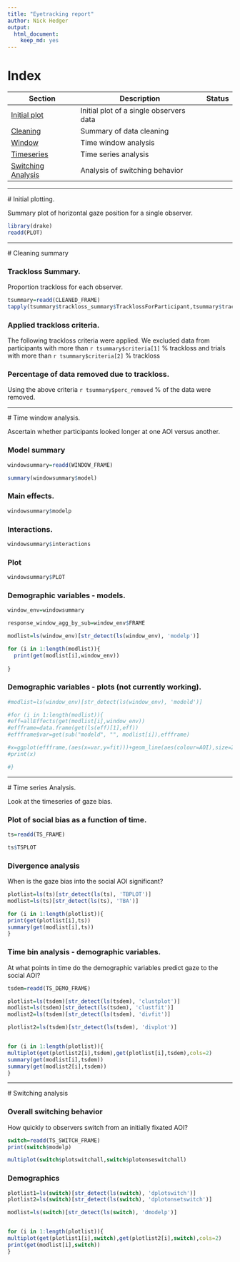 ```yaml
---
title: "Eyetracking report"
author: Nick Hedger
output: 
  html_document: 
    keep_md: yes
---
```


# Index

| Section | Description | Status |
| --- | --- | --- |
| [Initial plot](#plot) | Initial plot of a single observers data |
| [Cleaning](#Cleaning) | Summary of data cleaning |
| [Window](#Window) | Time window analysis |
| [Timeseries](#Timeseries) | Time series analysis |
| [Switching Analysis ](#Switching) | Analysis of switching behavior |

***

<a id='plot'></a>
# Initial plotting.

Summary plot of horizontal gaze position for a single observer.

```r
library(drake)
readd(PLOT)
```

***

<a id='Cleaning'></a>
# Cleaning summary

### Trackloss Summary.

Proportion trackloss for each observer.

```r
tsummary=readd(CLEANED_FRAME)
tapply(tsummary$trackloss_summary$TracklossForParticipant,tsummary$trackloss_summary$ps,mean)
```


### Applied trackloss criteria.

The following trackloss criteria were applied. We excluded data from participants with more than `r tsummary$criteria[1]` % trackloss and trials with more than `r tsummary$criteria[2]` % trackloss


### Percentage of data removed due to trackloss.

Using the above criteria `r tsummary$perc_removed` % of the data were removed.

*** 

<a id='Window'></a>
# Time window analysis.

Ascertain whether participants looked longer at one AOI versus another.

### Model summary
```r
windowsummary=readd(WINDOW_FRAME)

summary(windowsummary$model)
```

### Main effects.
```r
windowsummary$modelp
```

### Interactions.

```r
windowsummary$interactions
```

### Plot

```r
windowsummary$PLOT
```


### Demographic variables - models.


```r
window_env=windowsummary

response_window_agg_by_sub=window_env$FRAME

modlist=ls(window_env)[str_detect(ls(window_env), 'modelp')]

for (i in 1:length(modlist)){
  print(get(modlist[i],window_env))
  
}

```


### Demographic variables - plots (not currently working).

```r

#modlist=ls(window_env)[str_detect(ls(window_env), 'modeld')]

#for (i in 1:length(modlist)){
#eff=allEffects(get(modlist[i],window_env))
#effframe=data.frame(get(ls(eff)[1],eff))
#effframe$var=get(sub("modeld", "", modlist[i]),effframe)

#x=ggplot(effframe,(aes(x=var,y=fit)))+geom_line(aes(colour=AOI),size=2)+facet_grid(.~sc)+geom_errorbar(aes(ymin=lower,ymax=upper,colour=AOI),size=1,width=3)+ scale_colour_manual(values = c("springgreen3","steelblue2"))+ scale_fill_manual(values = c("springgreen3","steelblue2"))+theme_classic()+ylab("Gaze Proportion")+theme(legend.position = "top")+xlab(sub("modeld", "", modlist[i]))
#print(x)

#}
```


*** 

<a id='Timeseries'></a>
# Time series Analysis.

Look at the timeseries of gaze bias.

### Plot of social bias as a function of time.

```r
ts=readd(TS_FRAME)

ts$TSPLOT

```


### Divergence analysis

When is the gaze bias into the social AOI significant?

```r
plotlist=ls(ts)[str_detect(ls(ts), 'TBPLOT')]
modlist=ls(ts)[str_detect(ls(ts), 'TBA')]

for (i in 1:length(plotlist)){
print(get(plotlist[i],ts))
summary(get(modlist[i],ts))
}

```


### Time bin analysis - demographic variables.

At what points in time do the demographic variables predict gaze to the social AOI?

```r
tsdem=readd(TS_DEMO_FRAME)

plotlist=ls(tsdem)[str_detect(ls(tsdem), 'clustplot')]
modlist=ls(tsdem)[str_detect(ls(tsdem), 'clustfit')]
modlist2=ls(tsdem)[str_detect(ls(tsdem), 'divfit')]

plotlist2=ls(tsdem)[str_detect(ls(tsdem), 'divplot')]


for (i in 1:length(plotlist)){ 
multiplot(get(plotlist2[i],tsdem),get(plotlist[i],tsdem),cols=2)
summary(get(modlist[i],tsdem))
summary(get(modlist2[i],tsdem))
}


```


*** 

<a id='Switching'></a>
# Switching analysis

### Overall switching behavior

How quickly to observers switch from an initially fixated AOI?

```r
switch=readd(TS_SWITCH_FRAME)
print(switch$modelp)

multiplot(switch$plotswitchall,switch$plotonseswitchall)

```


### Demographics


```r
plotlist1=ls(switch)[str_detect(ls(switch), 'dplotswitch')]
plotlist2=ls(switch)[str_detect(ls(switch), 'dplotonsetswitch')]

modlist=ls(switch)[str_detect(ls(switch), 'dmodelp')]


for (i in 1:length(plotlist)){ 
multiplot(get(plotlist1[i],switch),get(plotlist2[i],switch),cols=2)
print(get(modlist[i],switch))
}

```

